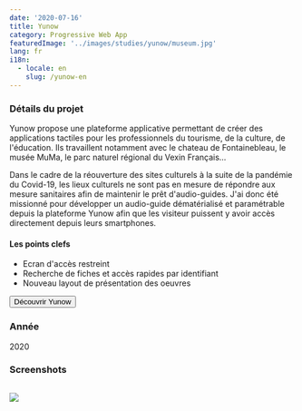 ```yaml
---
date: '2020-07-16'
title: Yunow
category: Progressive Web App
featuredImage: '../images/studies/yunow/museum.jpg'
lang: fr
i18n:
  - locale: en
    slug: /yunow-en
---
```


### Détails du projet

Yunow propose une plateforme applicative permettant de créer des applications tactiles pour les professionnels du tourisme, de la culture, de l'éducation. Ils travaillent notamment avec le chateau de Fontainebleau, le musée MuMa, le parc naturel régional du Vexin Français...

Dans le cadre de la réouverture des sites culturels à la suite de la pandémie du Covid-19, les lieux culturels ne sont pas en mesure de répondre aux mesure sanitaires afin de maintenir le prêt d'audio-guides. J'ai donc été missionné pour développer un audio-guide dématérialisé et paramétrable depuis la plateforme Yunow afin que les visiteur puissent y avoir accès directement depuis leurs smartphones.

#### Les points clefs

- Ecran d'accès restreint
- Recherche de fiches et accès rapides par identifiant
- Nouveau layout de présentation des oeuvres

<p style={{textAlign: 'center'}}><Button href="https://yunow.io">Découvrir Yunow</Button></p>

### Année
2020

### Screenshots

<Image>

![](../images/studies/yunow/portfolio.png)

</Image>
